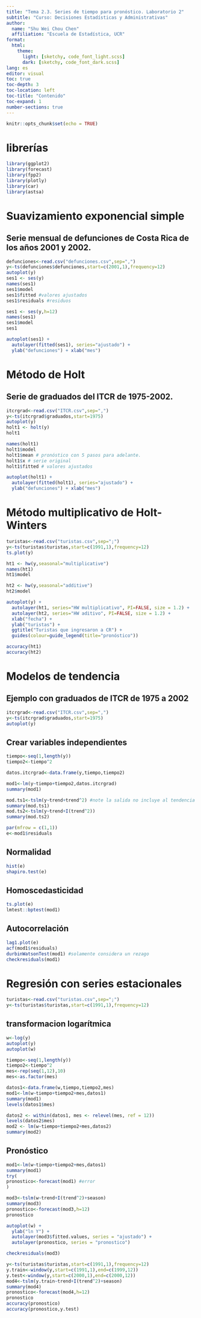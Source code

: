 ```yaml
---
title: "Tema 2.3. Series de tiempo para pronóstico. Laboratorio 2"
subtitle: "Curso: Decisiones Estadísticas y Administrativas"
author: 
  name: "Shu Wei Chou Chen"
  affiliation: "Escuela de Estadística, UCR"
format: 
  html:
    theme: 
      light: [sketchy, code_font_light.scss]
      dark: [sketchy, code_font_dark.scss]
lang: es
editor: visual
toc: true
toc-depth: 3
toc-location: left
toc-title: "Contenido"
toc-expand: 1
number-sections: true
---
```


```r
knitr::opts_chunk$set(echo = TRUE)
```

# librerías

```r
library(ggplot2)
library(forecast)
library(fpp2)
library(plotly)
library(car)
library(astsa)
```

# Suavizamiento exponencial simple

## Serie mensual de defunciones de Costa Rica de los años 2001 y 2002.

```r
defunciones<-read.csv("defunciones.csv",sep=",")
y<-ts(defunciones$defunciones,start=c(2001,1),frequency=12)
autoplot(y) 
ses1 <- ses(y)
names(ses1)
ses1$model
ses1$fitted #valores ajustados
ses1$residuals #residuos
```

```r
ses1 <- ses(y,h=12)
names(ses1)
ses1$model
ses1

autoplot(ses1) +
  autolayer(fitted(ses1), series="ajustado") +
  ylab("defunciones") + xlab("mes")
```

# Método de Holt

## Serie de graduados del ITCR de 1975-2002.

```r
itcrgrad<-read.csv("ITCR.csv",sep=",")
y<-ts(itcrgrad$graduados,start=1975)
autoplot(y) 
holt1 <- holt(y)
holt1
```

```r
names(holt1)
holt1$model
holt1$mean # pronóstico con 5 pasos para adelante.
holt1$x # serie original
holt1$fitted # valores ajustados
```

```r
autoplot(holt1) +
  autolayer(fitted(holt1), series="ajustado") +
  ylab("defunciones") + xlab("mes")
```

# Método multiplicativo de Holt-Winters

```r
turistas<-read.csv("turistas.csv",sep=";")
y<-ts(turistas$turistas,start=c(1991,1),frequency=12)
ts.plot(y)

ht1 <- hw(y,seasonal="multiplicative")
names(ht1)
ht1$model

ht2 <- hw(y,seasonal="additive")
ht2$model

```

```r
autoplot(y) +
  autolayer(ht1, series="HW multiplicativo", PI=FALSE, size = 1.2) +
  autolayer(ht2, series="HW aditivo", PI=FALSE, size = 1.2) +
  xlab("fecha") +
  ylab("turistas") +
  ggtitle("Turistas que ingresaron a CR") +
  guides(colour=guide_legend(title="pronóstico"))

accuracy(ht1)
accuracy(ht2)
```


# Modelos de tendencia

## Ejemplo con graduados de ITCR de 1975 a 2002

```r
itcrgrad<-read.csv("ITCR.csv",sep=",")
y<-ts(itcrgrad$graduados,start=1975)
autoplot(y) 
```

## Crear variables independientes

```r
tiempo<-seq(1,length(y))
tiempo2<-tiempo^2

datos.itcrgrad<-data.frame(y,tiempo,tiempo2)

mod1<-lm(y~tiempo+tiempo2,datos.itcrgrad)
summary(mod1)

mod.ts1<-tslm(y~trend+trend^2) #note la salida no incluye al tendencia al cuadrado.
summary(mod.ts1)
mod.ts2<-tslm(y~trend+I(trend^2))
summary(mod.ts2)

par(mfrow = c(1,1))
e<-mod1$residuals
```

## Normalidad

```r
hist(e)
shapiro.test(e)
```

## Homoscedasticidad

```r
ts.plot(e)
lmtest::bptest(mod1)
```

## Autocorrelación

```r
lag1.plot(e)
acf(mod1$residuals)
durbinWatsonTest(mod1) #solamente considera un rezago
checkresiduals(mod1)
```

# Regresión con series estacionales

```r
turistas<-read.csv("turistas.csv",sep=";")
y<-ts(turistas$turistas,start=c(1991,1),frequency=12)
```

## transformacion logarítmica

```r
w<-log(y)
autoplot(y) 
autoplot(w)

tiempo<-seq(1,length(y))
tiempo2<-tiempo^2
mes<-rep(seq(1,12),10)
mes<-as.factor(mes)

datos1<-data.frame(w,tiempo,tiempo2,mes)
mod1<-lm(w~tiempo+tiempo2+mes,datos1)
summary(mod1)
levels(datos1$mes)

datos2 <- within(datos1, mes <- relevel(mes, ref = 12))
levels(datos2$mes)
mod2 <- lm(w~tiempo+tiempo2+mes,datos2)
summary(mod2)

```

## Pronóstico

```r
mod1<-lm(w~tiempo+tiempo2+mes,datos1)
summary(mod1)
try(
pronostico<-forecast(mod1) #error
)

mod3<-tslm(w~trend+I(trend^2)+season)
summary(mod3)
pronostico<-forecast(mod3,h=12)
pronostico

autoplot(w) +
  ylab("ln Y") +
  autolayer(mod3$fitted.values, series = "ajustado") +
  autolayer(pronostico, series = "pronostico")

checkresiduals(mod3)
```

```r
y<-ts(turistas$turistas,start=c(1991,1),frequency=12)
y.train<-window(y,start=c(1991,1),end=c(1999,12))
y.test<-window(y,start=c(2000,1),end=c(2000,12))
mod4<-tslm(y.train~trend+I(trend^2)+season)
summary(mod4)
pronostico<-forecast(mod4,h=12)
pronostico
accuracy(pronostico)
accuracy(pronostico,y.test)

```
